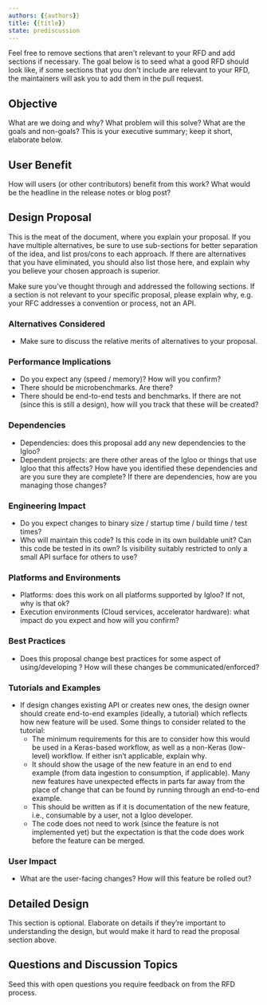 ```yaml
---
authors: {{authors}}
title: {{title}}
state: prediscussion
---
```


Feel free to remove sections that aren't relevant to your RFD and add sections if necessary. The goal below is to seed what a good RFD should look like, if some sections
that you don't include are relevant to your RFD, the maintainers will ask you to add them in the pull request.

## Objective

What are we doing and why? What problem will this solve? What are the goals and
non-goals? This is your executive summary; keep it short, elaborate below.

## User Benefit

How will users (or other contributors) benefit from this work? What would be the headline in the release notes or blog post?

## Design Proposal

This is the meat of the document, where you explain your proposal. If you have
multiple alternatives, be sure to use sub-sections for better separation of the
idea, and list pros/cons to each approach. If there are alternatives that you
have eliminated, you should also list those here, and explain why you believe
your chosen approach is superior.

Make sure you’ve thought through and addressed the following sections. If a section is not relevant to your specific proposal, please explain why, e.g. your RFC addresses a convention or process, not an API.

### Alternatives Considered

- Make sure to discuss the relative merits of alternatives to your proposal.

### Performance Implications

- Do you expect any (speed / memory)? How will you confirm?
- There should be microbenchmarks. Are there?
- There should be end-to-end tests and benchmarks. If there are not (since this is still a design), how will you track that these will be created?

### Dependencies

- Dependencies: does this proposal add any new dependencies to the Igloo?
- Dependent projects: are there other areas of the Igloo or things that use Igloo that this affects? How have you identified these dependencies and are you sure they are complete? If there are dependencies, how are you managing those changes?

### Engineering Impact

- Do you expect changes to binary size / startup time / build time / test times?
- Who will maintain this code? Is this code in its own buildable unit? Can this code be tested in its own? Is visibility suitably restricted to only a small API surface for others to use?

### Platforms and Environments

- Platforms: does this work on all platforms supported by Igloo? If not, why is that ok?
- Execution environments (Cloud services, accelerator hardware): what impact do you expect and how will you confirm?

### Best Practices

- Does this proposal change best practices for some aspect of using/developing ? How will these changes be communicated/enforced?

### Tutorials and Examples

- If design changes existing API or creates new ones, the design owner should create end-to-end examples (ideally, a tutorial) which reflects how new feature will be used. Some things to consider related to the tutorial:
  - The minimum requirements for this are to consider how this would be used in a Keras-based workflow, as well as a non-Keras (low-level) workflow. If either isn’t applicable, explain why.
  - It should show the usage of the new feature in an end to end example (from data ingestion to consumption, if applicable). Many new features have unexpected effects in parts far away from the place of change that can be found by running through an end-to-end example.
  - This should be written as if it is documentation of the new feature, i.e., consumable by a user, not a Igloo developer.
  - The code does not need to work (since the feature is not implemented yet) but the expectation is that the code does work before the feature can be merged.

### User Impact

- What are the user-facing changes? How will this feature be rolled out?

## Detailed Design

This section is optional. Elaborate on details if they’re important to
understanding the design, but would make it hard to read the proposal section
above.

## Questions and Discussion Topics

Seed this with open questions you require feedback on from the RFD process.
